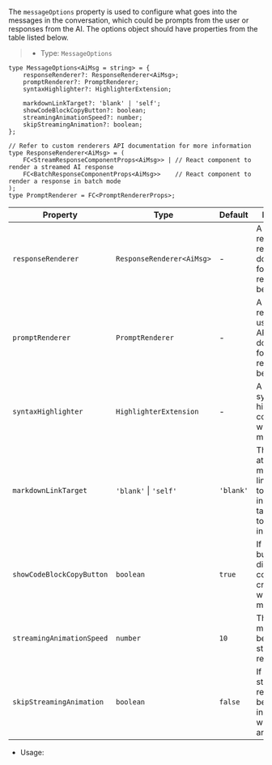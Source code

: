 The `messageOptions` property is used to configure what goes into the messages in the conversation, which
could be prompts from the user or responses from the AI. The options object should have properties from the table
listed below.

> * Type: `MessageOptions`

```tsx
type MessageOptions<AiMsg = string> = {
    responseRenderer?: ResponseRenderer<AiMsg>;
    promptRenderer?: PromptRenderer;
    syntaxHighlighter?: HighlighterExtension;

    markdownLinkTarget?: 'blank' | 'self';
    showCodeBlockCopyButton?: boolean;
    streamingAnimationSpeed?: number;
    skipStreamingAnimation?: boolean;
};

// Refer to custom renderers API documentation for more information
type ResponseRenderer<AiMsg> = (
    FC<StreamResponseComponentProps<AiMsg>> | // React component to render a streamed AI response
    FC<BatchResponseComponentProps<AiMsg>>    // React component to render a response in batch mode
);
type PromptRenderer = FC<PromptRendererProps>;
```

| Property | Type |  Default |Description |
| --- | --- | --- | --- |
| `responseRenderer` | `ResponseRenderer<AiMsg>` | - | A custom renderer for AI responses. API documentation  for custom renderers can be found [here](/reference/ui/custom-renderers). |
| `promptRenderer` | `PromptRenderer` | - | A custom renderer for user prompts. API documentation for custom renderers can be found [here](/reference/ui/custom-renderers). |
| `syntaxHighlighter` | `HighlighterExtension` | - | A custom syntax highlighter for code blocks within messages. |
| `markdownLinkTarget` | `'blank'`&nbsp;\|&nbsp;`'self'` | `'blank'` | The target attribute for markdown links. Use `self` to open links in the same tab and `blank` to open links in a new tab. |
| `showCodeBlockCopyButton` | `boolean` | `true` | If `true`, a copy button will be displayed on code blocks created withing messages. |
| `streamingAnimationSpeed` | `number` | `10` | The interval in milliseconds between streamed AI responses. |
| `skipStreamingAnimation` | `boolean` | `false` | If `true`, streamed AI responses will be displayed instantly without any animation. |

* Usage:
